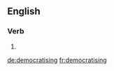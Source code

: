 
==English==

===Verb===
{{head|en}}

# {{present participle of|democratise|lang=en}}

[[de:democratising]]
[[fr:democratising]]